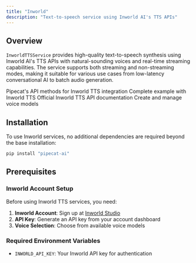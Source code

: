 ```yaml
---
title: "Inworld"
description: "Text-to-speech service using Inworld AI's TTS APIs"
---
```


## Overview

`InworldTTSService` provides high-quality text-to-speech synthesis using Inworld AI's TTS APIs with natural-sounding voices and real-time streaming capabilities. The service supports both streaming and non-streaming modes, making it suitable for various use cases from low-latency conversational AI to batch audio generation.

<CardGroup cols={2}>
  <Card
    title="Inworld TTS API Reference"
    icon="code"
    href="https://reference-server.pipecat.ai/en/latest/api/pipecat.services.inworld.tts.html"
  >
    Pipecat's API methods for Inworld TTS integration
  </Card>
  <Card
    title="Example Implementation"
    icon="play"
    href="https://github.com/pipecat-ai/pipecat/blob/main/examples/foundational/07ab-interruptible-inworld-http.py"
  >
    Complete example with Inworld TTS
  </Card>
  <Card
    title="Inworld Documentation"
    icon="book"
    href="https://docs.inworld.ai/docs/tts/tts"
  >
    Official Inworld TTS API documentation
  </Card>
  <Card
    title="Inworld Studio"
    icon="microphone"
    href="https://studio.inworld.ai/"
  >
    Create and manage voice models
  </Card>
</CardGroup>

## Installation

To use Inworld services, no additional dependencies are required beyond the base installation:

```bash
pip install "pipecat-ai"
```

## Prerequisites

### Inworld Account Setup

Before using Inworld TTS services, you need:

1. **Inworld Account**: Sign up at [Inworld Studio](https://studio.inworld.ai/)
2. **API Key**: Generate an API key from your account dashboard
3. **Voice Selection**: Choose from available voice models

### Required Environment Variables

- `INWORLD_API_KEY`: Your Inworld API key for authentication
